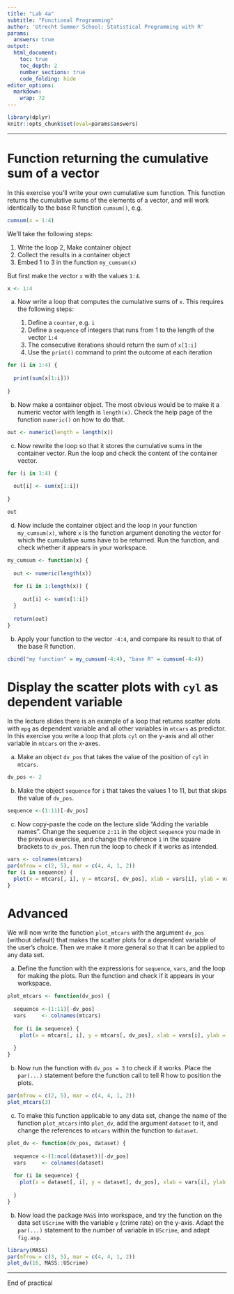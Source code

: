 ---
title: "Lab 4a"
subtitle: "Functional Programming"
author: 'Utrecht Summer School: Statistical Programming with R'
params:
  answers: true
output: 
  html_document:
    toc: true
    toc_depth: 2
    number_sections: true
    code_folding: hide
editor_options: 
  markdown: 
    wrap: 72
---

```{r message=FALSE}
library(dplyr)
knitr::opts_chunk$set(eval=params$answers)
```

------------------------------------------------------------------------

# Function returning the cumulative sum of a vector

In this exercise you'll write your own cumulative sum function. This
function returns the cumulative sums of the elements of a vector, and
will work identically to the base R function `cumsum()`, e.g.

```{r eval=T}
cumsum(x = 1:4)
```

We'll take the following steps:

1.  Write the loop 2, Make container object
2.  Collect the results in a container object
3.  Embed 1 to 3 in the function `my_cumsum(x)`

But first make the vector `x` with the values `1:4`.

```{r}
x <- 1:4
```

a.  Now write a loop that computes the cumulative sums of `x`. This
    requires the following steps:

    1.  Define a `counter`, e.g. `i`
    2.  Define a `sequence` of integers that runs from 1 to the length
        of the vector `1:4`
    3.  The consecutive iterations should return the sum of `x[1:i]`
    4.  Use the `print()` command to print the outcome at each iteration

```{r}
for (i in 1:4) {
  
  print(sum(x[1:i]))
  
}
```

b.  Now make a container object. The most obvious would be to make it a
    numeric vector with length is `length(x)`. Check the help page of
    the function `numeric()` on how to do that.

```{r}
out <- numeric(length = length(x))
```

c.  Now rewrite the loop so that it stores the cumulative sums in the
    container vector. Run the loop and check the content of the
    container vector.

```{r}
for (i in 1:4) {
  
  out[i] <- sum(x[1:i])
  
}

out
```

d.  Now include the container object and the loop in your function
    `my_cumsum(x)`, where `x` is the function argument denoting the
    vector for which the cumulative sums have to be returned. Run the
    function, and check whether it appears in your workspace.

```{r}
my_cumsum <- function(x) {
  
  out <- numeric(length(x))
  
  for (i in 1:length(x)) {
    
     out[i] <- sum(x[1:i])
  }
  
  return(out)
}
```

b.  Apply your function to the vector `-4:4`, and compare its result to
    that of the base R function.

```{r}
cbind("my function" = my_cumsum(-4:4), "base R" = cumsum(-4:4))
```

# Display the scatter plots with `cyl` as dependent variable

In the lecture slides there is an example of a loop that returns scatter
plots with `mpg` as dependent variable and all other variables in
`mtcars` as predictor. In this exercise you write a loop that 
plots `cyl` on the y-axis and all other variable in `mtcars` on the x-axes.

a. Make an object `dv_pos` that takes the value of the position of `cyl` in `mtcars`.

```{r}
dv_pos <- 2
```

b. Make the object `sequence` for `i` that takes the values 1 to 11, but that skips the value of `dv_pos`.

```{r}
sequence <-(1:11)[-dv_pos]
```

c. Now copy-paste the code on the lecture slide "Adding the variable names". Change the sequence `2:11` in the object `sequence` you made in the previous exercise, and change the reference `1`  in the square brackets to `dv_pos`. Then run the loop to check if it works as intended.

```{r fig.asp=.35}
vars <- colnames(mtcars)
par(mfrow = c(2, 5), mar = c(4, 4, 1, 2))
for (i in sequence) {
  plot(x = mtcars[, i], y = mtcars[, dv_pos], xlab = vars[i], ylab = vars[dv_pos])
}
```

# Advanced

We will now write the function `plot_mtcars` with the argument `dv_pos` (without default) that makes the scatter plots for a dependent variable of the user's choice. Then we make it more general so that it can be applied to any data set.

a. Define the function with the expressions for `sequence`, `vars`, and the loop for making the plots. Run the function and check if it appears in your workspace.

```{r}
plot_mtcars <- function(dv_pos) {
  
  sequence <-(1:11)[-dv_pos]
  vars     <- colnames(mtcars)
  
  for (i in sequence) {
    plot(x = mtcars[, i], y = mtcars[, dv_pos], xlab = vars[i], ylab = vars[dv_pos])
    
  }
}
```

b. Now run the function with `dv_pos = 3` to check if it works. Place the `par(...)` statement before the function call to tell R how to position the plots. 

```{r fig.asp = .35}
par(mfrow = c(2, 5), mar = c(4, 4, 1, 2))
plot_mtcars(3)
```

c. To make this function applicable to any data set, change the name of the function `plot_mtcars` into `plot_dv`, add the argument `dataset` to it, and change the references to `mtcars` within the function to `dataset`.


```{r}
plot_dv <- function(dv_pos, dataset) {
  
  sequence <-(1:ncol(dataset))[-dv_pos]
  vars     <- colnames(dataset)
  
  for (i in sequence) {
    plot(x = dataset[, i], y = dataset[, dv_pos], xlab = vars[i], ylab = vars[dv_pos])
    
  }
}
```

b. Now load the package `MASS` into workspace, and try the function on the data set `UScrime` with the variable `y` (crime rate) on the y-axis. Adapt the `par(...)` statement to the number of variable in `UScrime`, and adapt `fig.asp`.

```{r fig.asp = .5, message=F}
library(MASS)
par(mfrow = c(3, 5), mar = c(4, 4, 1, 2))
plot_dv(16, MASS::UScrime)
```

------------------------------------------------------------------------

End of practical
